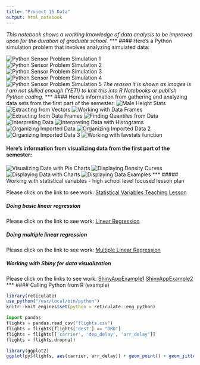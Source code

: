 ```yaml
---
title: "Project 15 Data"
output: html_notebook
---
```

*This notebook shows a working knowledge of data analysis to be improved upon for the duration of graduate school.*
***
#### Here's a Python simulation problem that involves analyzing simulated data:

![Python Sensor Problem Simulation 1](/Users/sossamonj15/Desktop/Project 15/Sensor Simulation 1.jpeg)
![Python Sensor Problem Simulation 2](/Users/sossamonj15/Desktop/Project 15/Sensor Simulation 2.jpeg)
![Python Sensor Problem Simulation 3](/Users/sossamonj15/Desktop/Project 15/Sensor Simulation 3.jpeg)
![Python Sensor Problem Simulation 4](/Users/sossamonj15/Desktop/Project 15/Sensor Simulation 4.jpeg)
![Python Sensor Problem Simulation 5](/Users/sossamonj15/Desktop/Project 15/Sensor Simulation 5.jpeg)
$\textit{The reason it is shown as images is I am not skilled enough (YET!) to knit this into R Notebooks or publish Python coding.}$
***
#### Here's information from gathering and analyzing data sets from the first part of the semester:
![Male Height Stats](/Users/sossamonj15/Desktop/Project 15/Male Height Stats.jpeg)
![Extracting from Vectors](/Users/sossamonj15/Desktop/Project 15/Extracting from Vectors.jpeg)
![Working with Data Frames](/Users/sossamonj15/Desktop/Project 15/Working with Data Frames.jpeg)
![Extracting from Data Frames](/Users/sossamonj15/Desktop/Project 15/Extracting from Data Frames.jpeg)
![Finding Quantiles from Data](/Users/sossamonj15/Desktop/Project 15/Finding Quantiles from Data.jpeg)
![Interpreting Data](/Users/sossamonj15/Desktop/Project 15/Interpreting Data.jpeg)
![Interpreting Data with Histograms](/Users/sossamonj15/Desktop/Project 15/Interpreting Data with Histograms.jpeg)
![Organizing Imported Data](/Users/sossamonj15/Desktop/Project 15/Organizing Imported Data.jpeg)
![Organizing Imported Data 2](/Users/sossamonj15/Desktop/Project 15/Organizing Imported Data 2.jpeg)
![Organizing Imported Data 3](/Users/sossamonj15/Desktop/Project 15/Organizing Imported Data 3.jpeg)
![Working with favstats function](/Users/sossamonj15/Desktop/Project 15/Working with favstats function.jpeg)

#### Here's information from visualizing data from the first part of the semester:
![Visualizing Data with Pie Charts](/Users/sossamonj15/Desktop/Project 15/Visualizing Data with Pie Charts.jpeg)
![Displaying Density Curves](/Users/sossamonj15/Desktop/Project 15/Displaying Density Curves.jpeg)
![Displaying Data with Charts](/Users/sossamonj15/Desktop/Project 15/Displaying Data with Charts.jpeg)
![Displaying Data Examples](/Users/sossamonj15/Desktop/Project 15/Displaying Data Examples.jpeg)
***
##### Working with statistical variables - high school level focused lesson plan

Please click on the link to see work:
[Statistical Variables Teaching Lesson](http://rpubs.com/J_Sossamon/Statistical_Variables_Lesson)

##### Doing basic linear regression

Please click on the link to see work:
[Linear Regression](http://rpubs.com/J_Sossamon/384745)

##### Doing multiple linear regression

Please click on the link to see work:
[Multiple Linear Regression](http://rpubs.com/J_Sossamon/386373)

##### Working with Shiny for data visualization

Please click on the links to see work:
[ShinyAppExample1](https://jsoss2018.shinyapps.io/Shiny3/)
[ShinyAppExample2](https://jsoss2018.shinyapps.io/Project11Part2ShinyApp/)
***
#### Calling Python from R (example)
```r
library(reticulate)
use_python("/usr/local/bin/python")
knitr::knit_engines$set(python = reticulate::eng_python)
```

```python
import pandas
flights = pandas.read_csv("flights.csv")
flights = flights[flights['dest'] == "ORD"]
flights = flights[['carrier', 'dep_delay', 'arr_delay']]
flights = flights.dropna()
```

```r
library(ggplot2)
ggplot(py$flights, aes(carrier, arr_delay)) + geom_point() + geom_jitter()
```




